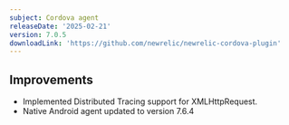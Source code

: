 ```yaml
---
subject: Cordova agent
releaseDate: '2025-02-21'
version: 7.0.5
downloadLink: 'https://github.com/newrelic/newrelic-cordova-plugin'
---
```


## Improvements

- Implemented Distributed Tracing support for XMLHttpRequest.
- Native Android agent updated to version 7.6.4
